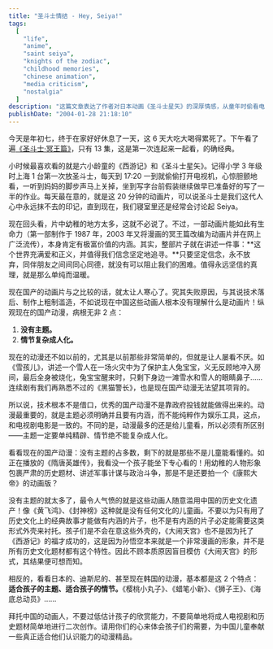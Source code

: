 ```yaml
---
title: "圣斗士情结 - Hey, Seiya!"
tags:
  [
    "life",
    "anime",
    "saint seiya",
    "knights of the zodiac",
    "childhood memories",
    "chinese animation",
    "media criticism",
    "nostalgia"
  ]
description: "这篇文章表达了作者对日本动画《圣斗士星矢》的深厚情感，从童年时偷看电视的回忆出发，探讨了该作品历久不衰的原因。同时，作者批评当下中国动画产业的问题，指出许多国产动画缺乏明确的主题，或者情节过于复杂成人化，呼吁创作者更多地考虑儿童的认知需求，制作真正适合儿童的优质动画作品。"
publishDate: "2004-01-28 21:18:10"
---
```


今天是年初七，终于在家好好休息了一天，这 6 天大吃大喝得累死了。下午看了遍[《圣斗士·冥王篇》](http://www.verycd.com/forum/index.php?showtopic=7585)，只有 13 集，这是第一次连起来一起看，的确经典。

小时候最喜欢看的就是六小龄童的《西游记》和《圣斗士星矢》。记得小学 3 年级时上海 1 台第一次放圣斗士，每天到 17:20 一到就偷偷打开电视机，心惊胆颤地看，一听到妈妈的脚步声马上关掉，坐到写字台前假装继续做早已准备好的写了一半的作业。每天最在意的，就是这 20 分钟的动画片，可以说圣斗士是我们这代人心中永远抹不去的印记，直到现在，我们寝室里还是经常会讨论起 Seiya。

现在回头看，片中幼稚的地方太多，这就不必说了。不过，一部动画片能如此有生命力（第一部制作于 1987 年，2003 年又将漫画的冥王篇改编为动画片并在网上广泛流传），本身肯定有极富价值的内涵。其实，整部片子就在讲述一件事：**这个世界充满爱和正义，并值得我们信念坚定地追寻。**只要坚定信念，永不放弃，同伴朋友之间间同心同德，就没有可以阻止我们的困难。值得永远坚信的真理，就是那么单纯而温暖。

现在国产的动画片与之比较的话，就太让人寒心了。究其失败原因，与其说技术落后、制作上粗制滥造，不如说现在中国这些动画人根本没有理解什么是动画片！纵观现在的国产动漫，病根无非 2 点：

1. **没有主题。**
2. **情节复杂成人化。**

现在的动漫还不如以前的，尤其是以前那些非常简单的，但就是让人屡看不厌。如《雪孩儿》，讲述一个雪人在一场火灾中为了保护主人兔宝宝，义无反顾地冲入房间，最后全身被烧化，兔宝宝醒来时，只剩下身边一滩雪水和雪人的眼睛鼻子……连续剧有我们再熟悉不过的《黑猫警长》，也是现在国产动漫无法望其项背的。

所以说，技术根本不是借口，优秀的国产动漫不是靠政府投钱就能做得出来的。动漫最重要的，就是主题必须明确并且要有内涵，而不能纯粹作为娱乐工具，这点，和电视剧电影是一致的。不同的是，动漫最多的还是给儿童看，所以必须有所区别——主题一定要单纯精辟、情节绝不能复杂成人化。

看看现在的国产动漫：没有主题的占多数，剩下的就是那些不是儿童能看懂的。如正在播放的《隋唐英雄传》，我看没一个孩子能坐下专心看的！用幼稚的人物形象包裹严肃的历史题材、讲述军事计谋与政治斗争，那是不是还要拍一个《康熙大帝》的动画版？

没有主题的就太多了，最令人气愤的就是这些动画人随意滥用中国的历史文化遗产！像《黄飞鸿》、《封神榜》这种就是没有任何文化的儿童画。不要以为只有用了历史文化上的经典故事才能做有内涵的片子，也不是有内涵的片子必定能需要这类形式外壳来衬托。孩子们是不会在意这些外壳的，《大闹天宫》也不是因为托了《西游记》的福才成功的，这是因为孙悟空本来就是一个非常漫画的形象，并不是所有历史文化题材都有这个特性。因此不顾本质原因盲目模仿《大闹天宫》的形式，其结果便可想而知。

相反的，看看日本的、迪斯尼的、甚至现在韩国的动漫，基本都是这 2 个特点：**适合孩子的主题、适合孩子的情节。**《樱桃小丸子》、《蜡笔小新》、《狮子王》、《海底总动员》……

拜托中国的动画人，不要过低估计孩子的欣赏能力，不要简单地将成人电视剧和历史题材简单地进行二次创作。请用你们的心来体会孩子们的需要，为中国儿童奉献一些真正适合他们认识能力的动漫精品。
